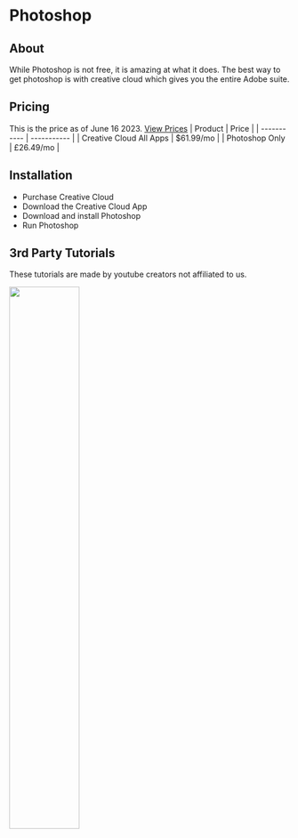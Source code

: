 # Photoshop
## About
While Photoshop is not free, it is amazing at what it does. The best way to get photoshop is with creative cloud which gives you the entire Adobe suite.

## Pricing
This is the price as of June 16 2023. [View Prices](https://www.adobe.com/uk/creativecloud/business-plans.html?plan=team&step=2)
| Product | Price |
| ----------- | ----------- |
| Creative Cloud All Apps | $61.99/mo |
| Photoshop Only | £26.49/mo |

## Installation
- Purchase Creative Cloud
- Download the Creative Cloud App
- Download and install Photoshop
- Run Photoshop

## 3rd Party Tutorials
These tutorials are made by youtube creators not affiliated to us.

[<img src="https://i.ytimg.com/vi/IyR_uYsRdPs/maxresdefault.jpg" width="50%" />](https://www.youtube.com/watch?v=IyR_uYsRdPs "")